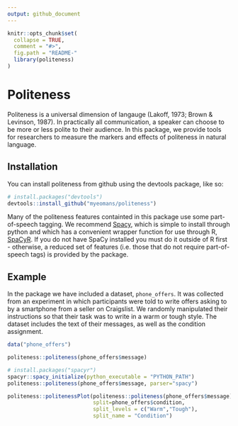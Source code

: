 ```yaml
---
output: github_document
---
```


<!-- README.md is generated from README.Rmd. Please edit that file -->

```r
knitr::opts_chunk$set(
  collapse = TRUE,
  comment = "#>",
  fig.path = "README-"
  library(politeness)
)
```

# Politeness

Politeness is a universal dimension of langauge (Lakoff, 1973; Brown & Levinson, 1987). In practically all communication, a speaker can choose to be more or less polite to their audience. In this package, we provide tools for researchers to measure the markers and effects of politeness in natural language.

## Installation

You can install politeness from github using the devtools package, like so:

```r
# install.packages("devtools")
devtools::install_github("myeomans/politeness")
```

Many of the politeness features containted in this package use some part-of-speech tagging. We recommend [Spacy](https://spacy.io/), which is simple to install through python and which has a convenient wrapper function for use through R, [SpaCyR](https://github.com/kbenoit/spacyr). If you do not have SpaCy installed you must do it outside of R first - otherwise, a reduced set of features (i.e. those that do not require part-of-speech tags) is provided by the package.

## Example

In the package we have included a dataset, `phone_offers`. It was collected from an experiment in which participants were told to write offers asking to by a smartphone from a seller on Craigslist. We randomly manipulated their instructions so that their task was to write in a warm or tough style. The dataset includes the text of their messages, as well as the condition assignment.

```r
data("phone_offers")

politeness::politeness(phone_offers$message)

# install.packages("spacyr")
spacyr::spacy_initialize(python_executable = "PYTHON_PATH")
politeness::politeness(phone_offers$message, parser="spacy")

politeness::politenessPlot(politeness::politeness(phone_offers$message),
                           split=phone_offers$condition,
                           split_levels = c("Warm","Tough"),
                           split_name = "Condition")
```
